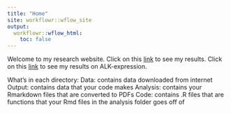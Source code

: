 ```yaml
---
title: "Home"
site: workflowr::wflow_site
output:
  workflowr::wflow_html:
    toc: false
---
```


Welcome to my research website.
Click on this [link](alkati_subsampling_simulations.html) to see my results.
Click on this [link](tcga_skcm_data_parser.html) to see my results on ALK-expression.

What’s in each directory:
Data: contains data downloaded from internet
Output: contains data that your code makes
Analysis: contains your Rmarkdown files that are converted to PDFs
Code: contains .R files that are functions that your Rmd files in the analysis folder goes off of
